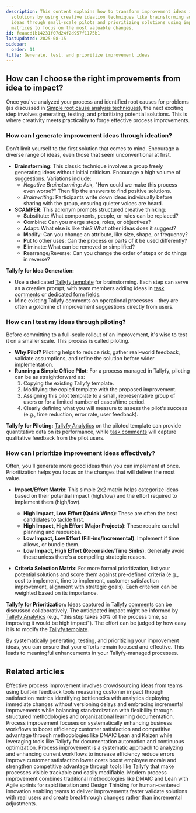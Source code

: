 ```yaml
---
description: This content explains how to transform improvement ideas into actionable
  solutions by using creative ideation techniques like brainstorming and SCAMPER testing
  ideas through small-scale pilots and prioritizing solutions using impact-effort
  matrices to focus on the most valuable changes.
id: feaacd1b14231f07d24f2d957f1175b1
lastUpdated: 2025-08-15
sidebar:
  order: 11
title: Generate, test, and prioritize improvement ideas
---
```


## How can I choose the right improvements from idea to impact?

Once you've analyzed your process and identified root causes for problems (as discussed in [Simple root cause analysis techniques](/products/pro/tutorials/how-to/process-improvement/simple-root-cause-analysis-techniques/)), the next exciting step involves generating, testing, and prioritizing potential solutions. This is where creativity meets practicality to forge effective process improvements.

### How can I generate improvement ideas through ideation?

Don't limit yourself to the first solution that comes to mind. Encourage a diverse range of ideas, even those that seem unconventional at first.

-   **Brainstorming**: This classic technique involves a group freely generating ideas without initial criticism. Encourage a high volume of suggestions. Variations include:
    -   *Negative Brainstorming*: Ask, "How could we make this process even worse?" Then flip the answers to find positive solutions.
    -   *Brainwriting*: Participants write down ideas individually before sharing with the group, ensuring quieter voices are heard.
-   **SCAMPER**: This acronym prompts structured creative thinking:
    -   **S**ubstitute: What components, people, or rules can be replaced?
    -   **C**ombine: Can you merge steps, roles, or objectives?
    -   **A**dapt: What else is like this? What other ideas does it suggest?
    -   **M**odify: Can you change an attribute, like size, shape, or frequency?
    -   **P**ut to other uses: Can the process or parts of it be used differently?
    -   **E**liminate: What can be removed or simplified?
    -   **R**earrange/Reverse: Can you change the order of steps or do things in reverse?

**Tallyfy for Idea Generation:**

-   Use a dedicated [Tallyfy template](/products/pro/documenting/templates/) for brainstorming. Each step can serve as a creative prompt, with team members adding ideas in [task comments](/products/pro/tracking-and-tasks/tasks/how-to-report-and-resolve-issues-in-tallyfy/) or dedicated [form fields](/products/pro/tracking-and-tasks/tasks/what-are-form-fields-in-tallyfy/).
-   Mine existing Tallyfy comments on operational processes – they are often a goldmine of improvement suggestions directly from users.

### How can I test my ideas through piloting?

Before committing to a full-scale rollout of an improvement, it's wise to test it on a smaller scale. This process is called piloting.

-   **Why Pilot?** Piloting helps to reduce risk, gather real-world feedback, validate assumptions, and refine the solution before wider implementation.
-   **Running a Simple Office Pilot**: For a process managed in Tallyfy, piloting can be as straightforward as:
    1.  Copying the existing Tallyfy template.
    2.  Modifying the copied template with the proposed improvement.
    3.  Assigning this pilot template to a small, representative group of users or for a limited number of cases/time period.
    4.  Clearly defining what you will measure to assess the pilot's success (e.g., time reduction, error rate, user feedback).

**Tallyfy for Piloting:**
[Tallyfy Analytics](/products/pro/integrations/analytics/) on the piloted template can provide quantitative data on its performance, while [task comments](/products/pro/tracking-and-tasks/tasks/how-to-report-and-resolve-issues-in-tallyfy/) will capture qualitative feedback from the pilot users.

### How can I prioritize improvement ideas effectively?

Often, you'll generate more good ideas than you can implement at once. Prioritization helps you focus on the changes that will deliver the most value.

-   **Impact/Effort Matrix**: This simple 2x2 matrix helps categorize ideas based on their potential impact (high/low) and the effort required to implement them (high/low).
    -   **High Impact, Low Effort (Quick Wins)**: These are often the best candidates to tackle first.
    -   **High Impact, High Effort (Major Projects)**: These require careful planning and resources.
    -   **Low Impact, Low Effort (Fill-ins/Incremental)**: Implement if time allows, or bundle them.
    -   **Low Impact, High Effort (Reconsider/Time Sinks)**: Generally avoid these unless there's a compelling strategic reason.

-   **Criteria Selection Matrix**: For more formal prioritization, list your potential solutions and score them against pre-defined criteria (e.g., cost to implement, time to implement, customer satisfaction improvement, alignment with strategic goals). Each criterion can be weighted based on its importance.

**Tallyfy for Prioritization:**
Ideas captured in Tallyfy [comments](/products/pro/tracking-and-tasks/tasks/how-to-report-and-resolve-issues-in-tallyfy/) can be discussed collaboratively. The anticipated impact might be informed by [Tallyfy Analytics](/products/pro/integrations/analytics/) (e.g., "this step takes 50% of the process time, so improving it would be high impact"). The effort can be judged by how easy it is to modify the [Tallyfy template](/products/pro/documenting/templates/).

By systematically generating, testing, and prioritizing your improvement ideas, you can ensure that your efforts remain focused and effective. This leads to meaningful enhancements in your Tallyfy-managed processes.


## Related articles
<CardGrid>
<LinkTitleCard header="<b>How To > Improve processes effectively</b>" href="/products/pro/tutorials/how-to/improve-processes-effectively/" > Effective process improvement involves crowdsourcing ideas from teams using built-in feedback tools measuring customer impact through satisfaction metrics identifying bottlenecks with analytics deploying immediate changes without versioning delays and embracing incremental improvements while balancing standardization with flexibility through structured methodologies and organizational learning documentation. </LinkTitleCard>
<LinkTitleCard header="<b>How To > Process improvement</b>" href="/products/pro/tutorials/how-to/process-improvement/" > Process improvement focuses on systematically enhancing business workflows to boost efficiency customer satisfaction and competitive advantage through methodologies like DMAIC Lean and Kaizen while leveraging tools like Tallyfy for documentation automation and continuous optimization. </LinkTitleCard>
<LinkTitleCard header="<b>Process Improvement > What is process improvement?</b>" href="/products/pro/tutorials/how-to/process-improvement/what-is-process-improvement/" > Process improvement is a systematic approach to analyzing and enhancing current workflows to increase efficiency reduce errors improve customer satisfaction lower costs boost employee morale and strengthen competitive advantage through tools like Tallyfy that make processes visible trackable and easily modifiable. </LinkTitleCard>
<LinkTitleCard header="<b>Process Improvement > Integrating agile and design thinking into process improvement</b>" href="/products/pro/tutorials/how-to/process-improvement/integrating-agile-and-design-thinking/" > Modern process improvement combines traditional methodologies like DMAIC and Lean with Agile sprints for rapid iteration and Design Thinking for human-centered innovation enabling teams to deliver improvements faster validate solutions with real users and create breakthrough changes rather than incremental adjustments. </LinkTitleCard>
</CardGrid>